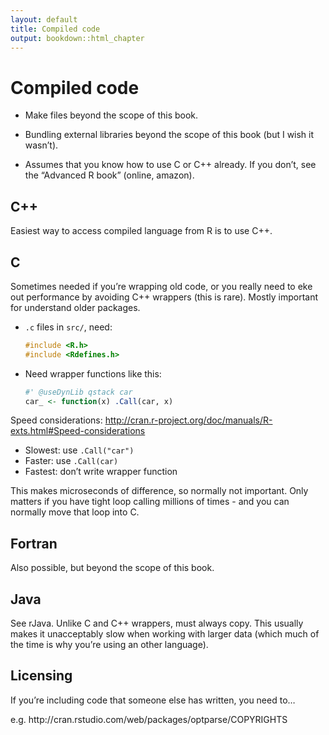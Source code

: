 ```yaml
---
layout: default
title: Compiled code
output: bookdown::html_chapter
---
```


# Compiled code {#src}

* Make files beyond the scope of this book. 

* Bundling external libraries beyond the scope of this book (but I wish it 
  wasn't).

* Assumes that you know how to use C or C++ already. If you don't, see the 
  "Advanced R book" (online, amazon).

## C++

Easiest way to access compiled language from R is to use C++.

## C

Sometimes needed if you're wrapping old code, or you really need to eke out performance by avoiding C++ wrappers (this is rare). Mostly important for understand older packages.

*   `.c` files in `src/`, need:

    ```c
    #include <R.h>
    #include <Rdefines.h>
    ```

*  Need wrapper functions like this:

    ```r
    #' @useDynLib qstack car
    car_ <- function(x) .Call(car, x)
    ```

Speed considerations: <http://cran.r-project.org/doc/manuals/R-exts.html#Speed-considerations>

* Slowest: use `.Call("car")`
* Faster: use `.Call(car)`
* Fastest: don't write wrapper function

This makes microseconds of difference, so normally not important. Only matters if you have tight loop calling millions of times - and you can normally move that loop into C.

## Fortran

Also possible, but beyond the scope of this book.

## Java

See rJava.  Unlike C and C++ wrappers, must always copy. This usually makes it unacceptably slow when working with larger data (which much of the time is why you're using an other language).

## Licensing

If you're including code that someone else has written, you need to...

e.g. http://cran.rstudio.com/web/packages/optparse/COPYRIGHTS
